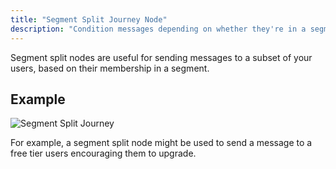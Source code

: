```yaml
---
title: "Segment Split Journey Node"
description: "Condition messages depending on whether they're in a segment."
---
```


Segment split nodes are useful for sending messages to a subset of your users, based on their membership in a segment.

## Example

![Segment Split Journey](/images/segment-split-journey.png)

For example, a segment split node might be used to send a message to a free tier users encouraging them to upgrade.